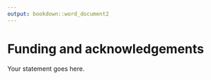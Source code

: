 ```yaml
---
output: bookdown::word_document2
---
```


# Funding and acknowledgements {-}

::: {custom-style="Acknowledge text"}
Your statement goes here.
:::
